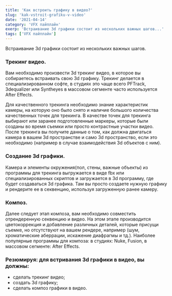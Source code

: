 ```yaml
---
title: 'Как встроить графику в видео?'
slug: 'kak-vstroit-grafiku-v-video'
date: '2021-04-14'
category: 'VFX пайплайн'
exerp: 'Встраивание 3d графики состоит из нескольких важных шагов...'
tags: ['VFX пайплайн']
---
```

Встраивание 3d графики состоит из нескольких важных шагов.

### Трекинг видео.

Вам необходимо произвести 3d трекинг видео, в которое вы собираетесь встраивать свою 3d графику. 
Трекинг делается в специализированном софте, в студиях это чаще всего PFTrack, 3dequalizer или Syntheyes в массовом сегменте часто используется After Effects. 

Для качественного трекинга необходимо знание характеристик камеры, на которую оно было снято и наличие большого количества качественных точек для трекинга. В качестве точек для трекинга выбирают или заранее подготовленные маркеры, которые были созданы во время съемки или просто контрастные участки видео. После трекинга вы получите данные о том, как должна двигаться камера в вашем 3d пространстве и само 3d пространство, если это необходимо (например в случае взаимодействия 3d объектов с ним).

### Создание 3d графики.

Камера и элементы окружения(пол, стены, важные объекты) из программы для трекинга выгружается в виде fbx или специализированных скриптов и загружается в 3d программу, где будет создаваться 3d графика. Там вы просто создаете нужную графику и рендерите ее в секвенцию, используя загруженную ранее камеру.

### Композ.

Далее следует этап композа, вам необходимо совместить отрендеренную секвенцию и видео. На этом этапе производится цветокоррекция и добавление различных деталей, которые присущи съемке, но отсутствуют на вашем рендере, например (шум, хроматические аберрации, искажение диафрагмы и тд.). Наиболее популярные программы для композа: в студиях: Nuke, Fusion, в массовом сегменте: After Effects.

### Резюмируя: для встривания 3d графики в видео, вы должны:

* сделать трекинг видео;
* создать 3d графику;
* сделать композ графики в видео.